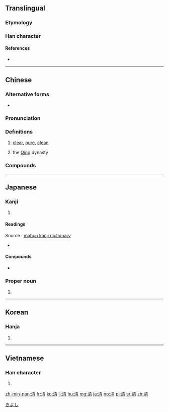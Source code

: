 {{also|淸}}
==Translingual==
===Etymology===
{{Han compound|水|青|c1=s|c2=p|t1=water|ls=psc}}
===Han character===
{{Han char|rn=85|rad=水|as=08|sn=11|four=35127|canj=EQMB|ids=⿰氵青}}

====References====
* {{Han ref|kx=0633.371|dkj=17695|dj=1038.010|hdz=31637.110|uh=6E05|ud=28165|bh=B24D|bd=45645}}

----

==Chinese==
{{zh-forms}}

===Alternative forms===
* {{zh-l|淸}}

===Pronunciation===
{{zh-pron
|m=qīng
|c=cing1,ceng1
|h=pfs=chhîn
|md=
|mn=chheⁿ/chhiⁿ/chheng
|w=
|mc=y
|oc=y
|cat=a
}}

===Definitions===
{{zh-hanzi}}

# [[clear]], [[pure]], [[clean]]
# {{abbreviation of|lang=zh|{{zh-l|清朝}}|dot=:}} the [[Qing]] dynasty

===Compounds===
{{der3
| {{l|cmn|清白}}
| {{l|cmn|清碧}}
| {{l|cmn|清仓}}
| {{l|cmn|清册}}
| {{l|cmn|清茶}}
| {{l|cmn|清查}}
| {{l|cmn|清产核资}}
| {{l|cmn|清偿}}
| {{l|cmn|清场}}
| {{l|cmn|清唱}}
| {{l|cmn|清炒}}
| {{l|cmn|清澈}}, {{l|cmn|清彻}}
| {{l|cmn|清晨}}
| {{l|cmn|清澄}}
| {{l|cmn|清除}}
| {{l|cmn|清楚}}
| {{l|cmn|清醇}}
| {{l|cmn|清脆}}
| {{l|cmn|清单}}
| {{l|cmn|清淡}}
| {{l|cmn|清党}}
| {{l|cmn|清道}}
| {{l|cmn|清道夫}}
| {{l|cmn|清点}}
| {{l|cmn|清炖}}
| {{l|cmn|清芬}}
| {{l|cmn|清风}}
| {{l|cmn|清风两袖}}
| {{l|cmn|清福}}
| {{l|cmn|清高}}
| {{l|cmn|清稿}}
| {{l|cmn|清歌}}
| {{l|cmn|清官}}
| {{l|cmn|清光}}
| {{l|cmn|清规}}
| {{l|cmn|清规戒律}}
| {{l|cmn|清贵}}
| {{l|cmn|清寒}}
| {{l|cmn|清和}}
| {{l|cmn|清还}}
| {{l|cmn|清灰冷灶}}
| {{l|cmn|清辉}}, {{l|cmn|清晖}}
| {{l|cmn|清火}}
| {{l|cmn|清寂}}
| {{l|cmn|清减}}
| {{l|cmn|清检}}
| {{l|cmn|清健}}
| {{l|cmn|清剿}}
| {{l|cmn|清缴}}
| {{l|cmn|清教徒}}
| {{l|cmn|清洁}}
| {{l|cmn|清洁工}}
| {{l|cmn|清结}}
| {{l|cmn|清劲风}}
| {{l|cmn|清净}}
| {{l|cmn|清静}}
| {{l|cmn|清君侧}}
| {{l|cmn|清俊}}
| {{l|cmn|清峻}}
| {{l|cmn|清口}}
| {{l|cmn|清苦}}
| {{l|cmn|清库}}
| {{l|cmn|清朗}}
| {{l|cmn|清冷}}
| {{l|cmn|清理}}
| {{l|cmn|清丽}}
| {{l|cmn|清廉}}
| {{l|cmn|清凉}}
| {{l|cmn|清凉油}}
| {{l|cmn|清亮}}
| {{l|cmn|清冽}}
| {{l|cmn|清流}}
| {{l|cmn|清美}}
| {{l|cmn|清名}}
| {{l|cmn|清明}}
| {{l|cmn|清喷漆}}
| {{l|cmn|清贫}}
| {{l|cmn|清平}}
| {{l|cmn|清漆}}
| {{l|cmn|清奇}}
| {{l|cmn|清绮}}
| {{l|cmn|清气}}
| {{l|cmn|清讫}}
| {{l|cmn|清浅}}
| {{l|cmn|清欠}}
| {{l|cmn|清秋}}
| {{l|cmn|清癯}}
| {{l|cmn|清曲}}
| {{l|cmn|清趣}}
| {{l|cmn|清泉}}
| {{l|cmn|清热}}
| {{l|cmn|清润}}
| {{l|cmn|清扫}}
| {{l|cmn|清瘦}}
| {{l|cmn|清爽}}
| {{l|cmn|清水墙}}
| {{l|cmn|清水衙门}}
| {{l|cmn|清算}}
| {{l|cmn|清谈}}
| {{l|cmn|清汤}}
| {{l|cmn|清汤寡水}}, {{l|cmn|清汤寡水儿}}
| {{l|cmn|清甜}}
| {{l|cmn|清通}}
| {{l|cmn|清退}}
| {{l|cmn|清婉}}
| {{l|cmn|清晰}}
| {{l|cmn|清晰度}}
| {{l|cmn|清洗}}
| {{l|cmn|清鲜}}
| {{l|cmn|清闲}}
| {{l|cmn|清香}}
| {{l|cmn|清晓}}
| {{l|cmn|清心}}
| {{l|cmn|清新}}
| {{l|cmn|清馨}}
| {{l|cmn|清醒}}
| {{l|cmn|清兴}}
| {{l|cmn|清秀}}
| {{l|cmn|清雅}}
| {{l|cmn|清扬}}
| {{l|cmn|清样}}
| {{l|cmn|清恙}}
| {{l|cmn|清野}}
| {{l|cmn|清夜}}
| {{l|cmn|清一色}}
| {{l|cmn|清议}}
| {{l|cmn|轻逸}}
| {{l|cmn|清音}}
| {{l|cmn|清莹}}
| {{l|cmn|清幽}}
| {{l|cmn|清油}}
| {{l|cmn|清游}}
| {{l|cmn|清越}}
| {{l|cmn|清早}}
| {{l|cmn|清湛}}
| {{l|cmn|清账}}
| {{l|cmn|清真}}
| {{l|cmn|清真教}}
| {{l|cmn|清真寺}}
| {{l|cmn|清蒸}}
| {{l|cmn|清正}}
| {{l|cmn|澄清}}
}}

----

==Japanese==

===Kanji===
{{ja-kanji|grade=4|rs=水08}}

# {{defn|lang=ja|sort=水08}}

====Readings====
Source : [http://www.mahou.org/Kanji/4036/?jouyou mahou kanji dictionary]
* {{ja-readings|goon=[[しょう]] (shō)|kanon=[[せい]] (sei)|toon=[[しん]] (shin)|kun=[[きよい]] (kiyoi), [[きよめる]] (kiyomeru)|nanori=[[あき]] (aki), [[さや]] (saya), [[し]] (shi), [[すが]] (suga), [[すみ]] (sumi), [[せ]] (se), [[ちん]] (chin)}}

====Compounds====
* {{l|ja|清酒|tr=[[せいしゅ]], seishu}}

===Proper noun===
{{ja-pos|k|proper|hira=きよし|rom=Kiyoshi}}

# {{given name|male|lang=ja}}

[[Category:Japanese male given names|きよし]]

----

==Korean==

===Hanja===
{{ko-hanja|hangeul=청|eumhun=|rv=cheong|mr=ch'ŏng|y=cheng}}

# {{defn|lang=ko|sort=水08}}

----

==Vietnamese==

===Han character===
{{vi-hantu|[[thanh]], [[thảnh]], [[thênh]], [[thinh]]|rs=水08}}

# {{defn|lang=vi|sort=水08}}

[[zh-min-nan:清]]
[[fr:清]]
[[ko:清]]
[[li:清]]
[[hu:清]]
[[mg:清]]
[[ja:清]]
[[no:清]]
[[pl:清]]
[[sr:清]]
[[zh:清]]